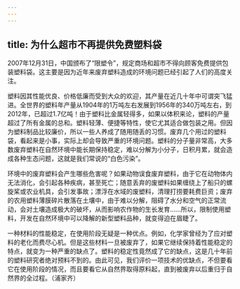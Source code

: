 ```yaml
---
---
---
```

title: 为什么超市不再提供免费塑料袋
---




2007年12月31日，中国颁布了“限塑令”，规定商场和超市不得向顾客免费提供包装塑料袋。这主要是因为近年来废弃塑料造成的环境问题已经引起了人们的高度关注。



塑料因其性能优良、价格低廉而受到大众的欢迎，其产量在近几十年中可谓突飞猛进。全世界的塑料年产量从1904年的1万吨左右发展到1956年的340万吨左右，到2012年，已超过1.7亿吨！由于塑料比金属轻得多，如果以体积来论，塑料的产量超过了所有金属的总和。塑料轻薄、便捷等特性，使它尤其适合做包装之用。但因为塑料制品比较廉价，所以一些人养成了随用随丢的习惯。废弃几个用过的塑料袋，看起来是小事，实际上却会导致严重的环境问题。塑料的分子量非常高，大多数废弃塑料在自然环境中能长期保持稳定，难以分解为小分子，日积月累，就会造成各种生态问题，这就是我们常说的“白色污染”。



环境中的废弃塑料会产生哪些危害呢？如果动物误食废弃塑料，由于它在动物体内无法消化，会引起各种疾病，甚至死亡；随意丢弃的废塑料如果缠绕上了船只的螺旋桨或农业机具，会引发事故；漂浮在水域的废塑料，清理打捞要耗费巨资；废弃的农用塑料薄膜碎片散落在土壤中，由于难以分解，阻碍了水分和空气的正常流动，会对土壤造成极大的破坏，从而影响农作物的生长发育……所以，限制使用塑料，开发在自然环境中可以降解的新型塑料品种，就变得迫在眉睫了。

一种材料的性能稳定，在使用阶段无疑是一种优点。例如，化学家曾经为了应对塑料的老化而费尽心机。但是这些材料一旦被废弃了，如果它继续保持着性能稳定的特点，就变为一种严重的缺点了。塑料的稳定性竟然成了它的缺点，这是几十年前的塑料研究者绝对预料不到的。由此可见，我们评价一项技术的优缺点，不但要看它在使用阶段的情况，而且要看它从自然界取得原料起，直到被废弃以后重归于自然界的全过程。（浦家齐）